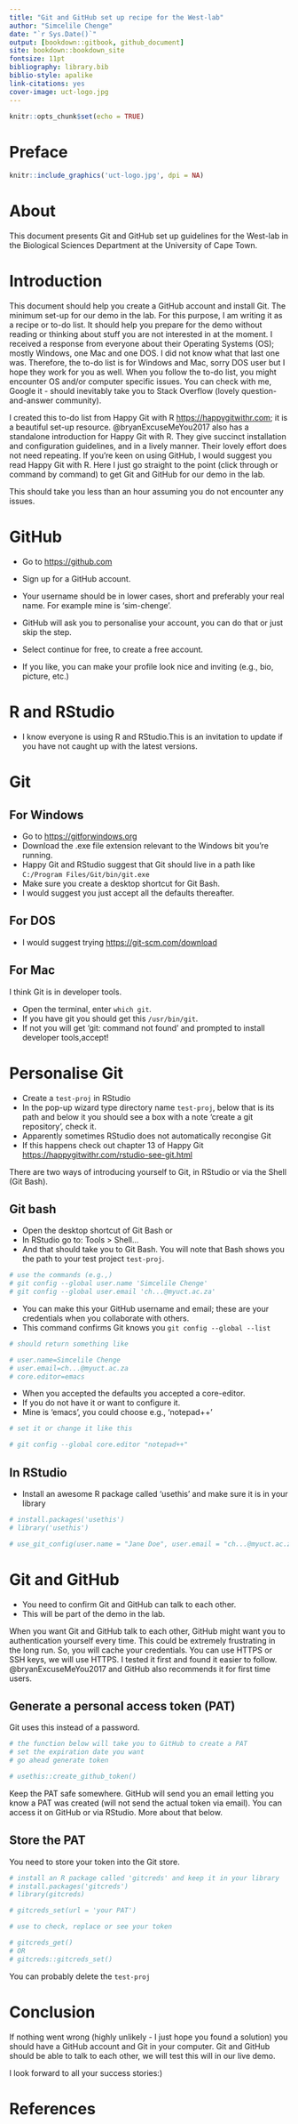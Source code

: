 ```yaml
---
title: "Git and GitHub set up recipe for the West-lab"
author: "Simcelile Chenge"
date: "`r Sys.Date()`"
output: [bookdown::gitbook, github_document]
site: bookdown::bookdown_site
fontsize: 11pt
bibliography: library.bib
biblio-style: apalike
link-citations: yes
cover-image: uct-logo.jpg
---
```


```r
knitr::opts_chunk$set(echo = TRUE)
```

# Preface {-}

```r
knitr::include_graphics('uct-logo.jpg', dpi = NA)
```

# About {-}

This document presents Git and GitHub set up guidelines for the West-lab in the Biological Sciences Department at the University of Cape Town.

# Introduction

This document should help you create a GitHub account and install Git. The minimum set-up for our demo in the lab. For this purpose, I am writing it as a recipe or to-do list. It should help you prepare for the demo without reading or thinking about stuff you are not interested in at the moment. I received a response from everyone about their Operating Systems (OS); mostly Windows, one Mac and one DOS. I did not know what that last one was. Therefore, the to-do list is for Windows and Mac, sorry DOS user but I hope they work for you as well. When you follow the to-do list, you might encounter OS and/or computer specific issues. You can check with me, Google it - should inevitably take you to Stack Overflow (lovely question-and-answer community).

I created this to-do list from Happy Git with R <https://happygitwithr.com>; it is a beautiful set-up resource. @bryanExcuseMeYou2017 also has a standalone introduction for Happy Git with R. They give succinct installation and configuration guidelines, and in a lively manner. Their lovely effort does not need repeating. If you're keen on using GitHub, I would suggest you read Happy Git with R. Here I just go straight to the point (click through or command by command) to get Git and GitHub for our demo in the lab.

This should take you less than an hour assuming you do not encounter any issues.

# GitHub

- Go to <https://github.com>

- Sign up for a GitHub account.

- Your username should be in lower cases, short and preferably your real name. For example mine is 'sim-chenge'.

- GitHub will ask you to personalise your account, you can do that or just skip the step.

- Select continue for free, to create a free account.

- If you like, you can make your profile look nice and inviting (e.g., bio, picture, etc.)

# R and RStudio

- I know everyone is using R and RStudio.This is an invitation to update if you have not caught up with the latest versions.

# Git

## For Windows

- Go to <https://gitforwindows.org>
- Download the .exe file extension relevant to the Windows bit you're running.
- Happy Git and RStudio suggest that Git should live in a path like `C:/Program Files/Git/bin/git.exe`
- Make sure you create a desktop shortcut for Git Bash.
- I would suggest you just accept all the defaults thereafter.

## For DOS

- I would suggest trying <https://git-scm.com/download>

## For Mac

I think Git is in developer tools.

- Open the terminal, enter `which git`.
- If you have git you should get this `/usr/bin/git`.
- If not you will get 'git: command not found' and prompted to install developer tools,accept!

# Personalise Git

- Create a `test-proj` in RStudio
- In the pop-up wizard type directory name `test-proj`, below that is its path and below it you should see a box with a note 'create a git repository', check it.
- Apparently sometimes RStudio does not automatically recongise Git
- If this happens check out chapter 13 of Happy Git <https://happygitwithr.com/rstudio-see-git.html>

There are two ways of introducing yourself to Git, in RStudio or via the Shell (Git Bash).

## Git bash

- Open the desktop shortcut of Git Bash or
- In RStudio go to: Tools > Shell...
- And that should take you to Git Bash. You will note that Bash shows you the path to your test project `test-proj`.

```r
# use the commands (e.g.,)
# git config --global user.name 'Simcelile Chenge'
# git config --global user.email 'ch...@myuct.ac.za'
```

- You can make this your GitHub username and email; these are your credentials when you collaborate with others.
- This command confirms Git knows you `git config --global --list`

```r
# should return something like

# user.name=Simcelile Chenge
# user.email=ch...@myuct.ac.za
# core.editor=emacs
```

- When you accepted the defaults you accepted a core-editor.
- If you do not have it or  want to configure it.
- Mine is 'emacs', you could choose e.g., 'notepad++'

```r
# set it or change it like this

# git config --global core.editor "notepad++"
```

## In RStudio

- Install an awesome R package called 'usethis' and make sure it is in your library

```r
# install.packages('usethis')
# library('usethis')

# use_git_config(user.name = "Jane Doe", user.email = "ch...@myuct.ac.za")
```

# Git and GitHub

- You need to confirm Git and GitHub can talk to each other.
- This will be part of the demo in the lab.

When you want Git and GitHub talk to each other, GitHub might want you to authentication yourself every time. This could be extremely frustrating in the long run. So, you will cache your credentials. You can use HTTPS or SSH keys, we will use HTTPS. I tested it first and found it easier to follow. @bryanExcuseMeYou2017 and GitHub also recommends it for first time users.

## Generate a personal access token (PAT)

Git uses this instead of a password.

```r
# the function below will take you to GitHub to create a PAT
# set the expiration date you want
# go ahead generate token

# usethis::create_github_token()
```

Keep the PAT safe somewhere. GitHub will send you an email letting you know a PAT was created (will not send the actual token via email). You can access it on GitHub or via RStudio. More about that below.

## Store the PAT

You need to store your token into the Git store.

```r
# install an R package called 'gitcreds' and keep it in your library
# install.packages('gitcreds')
# library(gitcreds)

# gitcreds_set(url = 'your PAT')

# use to check, replace or see your token

# gitcreds_get()
# OR
# gitcreds::gitcreds_set()
```

You can probably delete the `test-proj`
 
# Conclusion

If nothing went wrong (highly unlikely - I just hope you found a solution) you should have a GitHub account and Git in your computer. Git and GitHub should be able to talk to each other, we will test this will in our live demo.

I look forward to all your success stories:)

# References